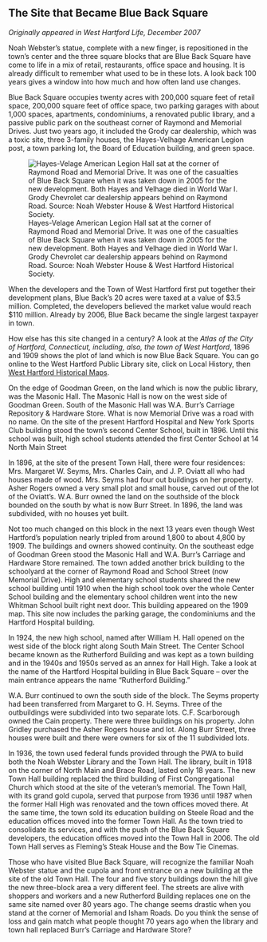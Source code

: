 ## The Site that Became Blue Back Square {-}

*Originally appeared in West Hartford Life, December 2007*

Noah Webster’s statue, complete with a new finger, is repositioned in the town’s center and the three square blocks that are Blue Back Square have come to life in a mix of retail, restaurants, office space and housing. It is already difficult to remember what used to be in these lots. A look back 100 years gives a window into how much and how often land use changes.

Blue Back Square occupies twenty acres with 200,000 square feet of retail space, 200,000 square feet of office space, two parking garages with about 1,000 spaces, apartments, condominiums, a renovated public library, and a passive public park on the southeast corner of Raymond and Memorial Drives. Just two years ago, it included the Grody car dealership, which was a toxic site, three 3-family houses, the Hayes-Velhage American Legion post, a town parking lot, the Board of Education building, and green space.

![Hayes-Velage American Legion Hall sat at the corner of Raymond Road and Memorial Drive. It was one of the casualties of Blue Back Square when it was taken down in 2005 for the new development. Both Hayes and Velhage died in World War I. Grody Chevrolet car dealership appears behind on Raymond Road. Source: Noah Webster House & West Hartford Historical Society.](images/05-blue-back-legion.jpg)

When the developers and the Town of West Hartford first put together their development plans, Blue Back’s 20 acres were taxed at a value of $3.5 million. Completed, the developers believed the market value would reach $110 million. Already by 2006, Blue Back became the single largest taxpayer in town.

How else has this site changed in a century? A look at the *Atlas of the City of Hartford, Connecticut, including, also, the town of West Hartford*, 1896 and 1909 shows the plot of land which is now Blue Back Square. You can go online to the West Hartford Public Library site, click on Local History, then [West Hartford Historical Maps](http://www.westhartfordlibrary.org/services/local_history/historical_maps.asp).

On the edge of Goodman Green, on the land which is now the public library, was the Masonic Hall. The Masonic Hall is now on the west side of Goodman Green. South of the Masonic Hall was W.A. Burr’s Carriage Repository & Hardware Store. What is now Memorial Drive was a road with no name. On the site of the present Hartford Hospital and New York Sports Club building stood the town’s second Center School, built in 1896. Until this school was built, high school students attended the first Center School at 14 North Main Street

In 1896, at the site of the present Town Hall, there were four residences: Mrs. Margaret W. Seyms, Mrs. Charles Cain, and J. P. Oviatt all who had houses made of wood. Mrs. Seyms had four out buildings on her property. Asher Rogers owned a very small plot and small house, carved out of the lot of the Oviatt’s. W.A. Burr owned the land on the southside of the block bounded on the south by what is now Burr Street. In 1896, the land was subdivided, with no houses yet built.

Not too much changed on this block in the next 13 years even though West Hartford’s population nearly tripled from around 1,800 to about 4,800 by 1909. The buildings and owners showed continuity. On the southeast edge of Goodman Green stood the Masonic Hall and W.A. Burr’s Carriage and Hardware Store remained. The town added another brick building to the schoolyard at the corner of Raymond Road and School Street (now Memorial Drive). High and elementary school students shared the new school building until 1910 when the high school took over the whole Center School building and the elementary school children went into the new Whitman School built right next door. This building appeared on the 1909 map. This site now includes the parking garage, the condominiums and the Hartford Hospital building.

In 1924, the new high school, named after William H. Hall opened on the west side of the block right along South Main Street. The Center School became known as the Rutherford Building and was kept as a town building and in the 1940s and 1950s served as an annex for Hall High. Take a look at the name of the Hartford Hospital building in Blue Back Square – over the main entrance appears the name “Rutherford Building.”

W.A. Burr continued to own the south side of the block. The Seyms property had been transferred from Margaret to G. H. Seyms. Three of the outbuildings were subdivided into two separate lots. C.F. Scarborough owned the Cain property. There were three buildings on his property. John Gridley purchased the Asher Rogers house and lot. Along Burr Street, three houses were built and there were owners for six of the 11 subdivided lots.

In 1936, the town used federal funds provided through the PWA to build both the Noah Webster Library and the Town Hall. The library, built in 1918 on the corner of North Main and Brace Road, lasted only 18 years. The new Town Hall building replaced the third building of First Congregational Church which stood at the site of the veteran’s memorial. The Town Hall, with its grand gold cupola, served that purpose from 1936 until 1987 when the former Hall High was renovated and the town offices moved there. At the same time, the town sold its education building on Steele Road and the education offices moved into the former Town Hall. As the town tried to consolidate its services, and with the push of the Blue Back Square developers, the education offices moved into the Town Hall in 2006. The old Town Hall serves as Fleming’s Steak House and the Bow Tie Cinemas.

Those who have visited Blue Back Square, will recognize the familiar Noah Webster statue and the cupola and front entrance on a new building at the site of the old Town Hall. The four and five story buildings down the hill give the new three-block area a very different feel. The streets are alive with shoppers and workers and a new Rutherford Building replaces one on the same site named over 80 years ago. The change seems drastic when you stand at the corner of Memorial and Isham Roads. Do you think the sense of loss and gain match what people thought 70 years ago when the library and town hall replaced Burr’s Carriage and Hardware Store?
